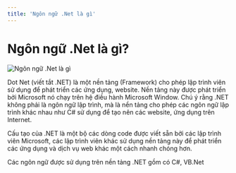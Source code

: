 ```yaml
---
title: 'Ngôn ngữ .Net là gì'
---
```


# Ngôn ngữ .Net là gì?

![Ngôn ngữ .Net là gì](/static/media/dotnet.jpg)

Dot Net (viết tắt .NET) là một nền tảng (Framework) cho phép lập trình viên sử dụng để phát triển các ứng dụng, website. Nền tảng này được phát triển bởi Microsoft nó chạy trên hệ điều hành Microsoft Window. Chú ý rằng .NET không phải là ngôn ngữ lập trình, mà là nền tảng cho phép các ngôn ngữ lập trình khác nhau như C# sử dụng để tạo nên các website, ứng dụng trên Internet.

Cấu tạo của .NET là một bộ các dòng code được viết sẵn bởi các lập trình viên Microsoft, các lập trình viên khác sử dụng nền tảng này để phát triển các ứng dụng và dịch vụ web khác một cách nhanh chóng hơn.

Các ngôn ngữ được sử dụng trên nền tảng .NET gồm có C#, VB.Net
